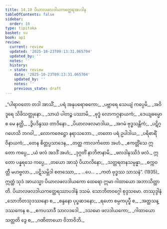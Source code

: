 ```yaml
---
title: 14.10 ပိယာလဖလဒါယကတ္ထေရအပဒါန
tableOfContents: false
sidebar:
  order: 10
type: tipitaka
basket: su
book: ap1
review:
  current: review
  updated: '2025-10-23T09:13:31.065704'
  updated_by: ''
  notes: ''
  history:
  - state: review
    date: '2025-10-23T09:13:31.065704'
    updated_by: ''
    notes: ''
    previous_state: draft
---
```



<ReviewStatus review={frontmatter.review} showDetails={true} />

<HypothesisAnnotation frontmatter={frontmatter} />

<DynamicBreadcrumb />

<Division number="66" book="ap1" e="ch" v="20" p="187">

<Paragraph number="2265" type="verses" book="ap1">
_“ပါရာဝတော တဒါ အာသိံ,_  
_ပရံ အနုပရောဓကော;_  
_ပဗ္ဘာရေ သေယျံ ကပ္ပေမိ,_  
_အဝိဒူရေ သိခိသတ္ထုနော._  

</Paragraph>

</Division>
<Division number="67" book="ap1" e="ch" v="20" p="187">

<Paragraph number="2266" type="verses" book="ap1">
_သာယံ ပါတဉ္စ ပဿာမိ,_  
_ဗုဒ္ဓံ လောကဂ္ဂနာယကံ;_  
_ဒေယျဓမ္မော စ မေ နတ္ထိ,_  
_ဒွိပဒိန္ဒဿ တာဒိနော._  

</Paragraph>

</Division>
<Division number="68" book="ap1" e="ch" v="20" p="187">

<Paragraph number="2267" type="verses" book="ap1">
_ပိယာလဖလမာဒါယ,_  
_အဂမံ ဗုဒ္ဓသန္တိကံ;_  
_ပဋိဂ္ဂဟေသိ ဘဂဝါ,_  
_လောကဇေဋ္ဌော နရာသဘော._  

</Paragraph>

</Division>
<Division number="69" book="ap1" e="ch" v="20" p="187">

<Paragraph number="2268" type="verses" book="ap1">
_တတော ပရံ ဥပါဒါယ,_  
_ပရိစာရိံ ဝိနာယကံ;_  
_တေန စိတ္တပ္ပသာဒေန,_  
_တတ္ထ ကာလင်္ကတော အဟံ._  

</Paragraph>

</Division>
<Division number="70" book="ap1" e="ch" v="20" p="187">

<Paragraph number="2269" type="verses" book="ap1">
_ဧကတ္တိံသေ ဣတော ကပ္ပေ,_  
_ယံ ဖလံ အဒဒိံ အဟံ;_  
_ဒုဂ္ဂတိံ နာဘိဇာနာမိ,_  
_ဖလဒါနဿိဒံ ဖလံ._  

</Paragraph>

</Division>
<Division number="71" book="ap1" e="ch" v="20" p="187">

<Paragraph number="2270" type="verses" book="ap1">
ဣတော ပန္နရသေ ကပ္ပေ,_  
_တယော အာသုံ ပိယာလိနော;_  
_သတ္တရတနသမ္ပန္နာ,_  
_စက္ကဝတ္တီ မဟဗ္ဗလာ._  

</Paragraph>

</Division>
<Division number="72" book="ap1" e="ch" v="20" p="187">

<Paragraph number="2271" type="verses" book="ap1">
_ပဋိသမ္ဘိဒါ စတဿော,_  
_ …ပေ… _  
_ကတံ ဗုဒ္ဓဿ သာသနံ”. (1935)_  

</Paragraph>

<Paragraph number="2272" book="ap1">
ဣတ္ထံ သုဒံ အာယသ္မာ ပိယာလဖလဒါယကော ထေရော ဣမာ ဂါထာယော အဘာသိတ္ထာတိ.

</Paragraph>
</Division>

<Paragraph number="2273" type="center" book="ap1">
ပိယာလဖလဒါယကတ္ထေရဿာပဒါနံ ဒသမံ.



</Paragraph>

<Paragraph number="2274" type="center" book="ap1">
သောဘိတဝဂ္ဂေါ စုဒ္ဒသမော.



</Paragraph>

<Paragraph number="2275" type="center" book="ap1">
တဿုဒ္ဒါနံ


</Paragraph>

<Paragraph number="2276" type="verses" book="ap1">
_သောဘိတသုဒဿနော စ,_  
_စန္ဒနော ပုပ္ဖဆဒနော;_  
_ရဟော စမ္ပကပုပ္ဖီ စ,_  
_အတ္ထသန္ဒဿကေန စ._  

</Paragraph>

<Paragraph number="2277" type="verses" book="ap1">
_ဧကပသာဒီ သာလဒဒေါ,_  
_ဒသမော ဖလဒါယကော;_  
_ဂါထာယော သတ္တတိ ဒွေ စ,_  
_ဂဏိတာယော ဝိဘာဝိဘိ._
</Paragraph>